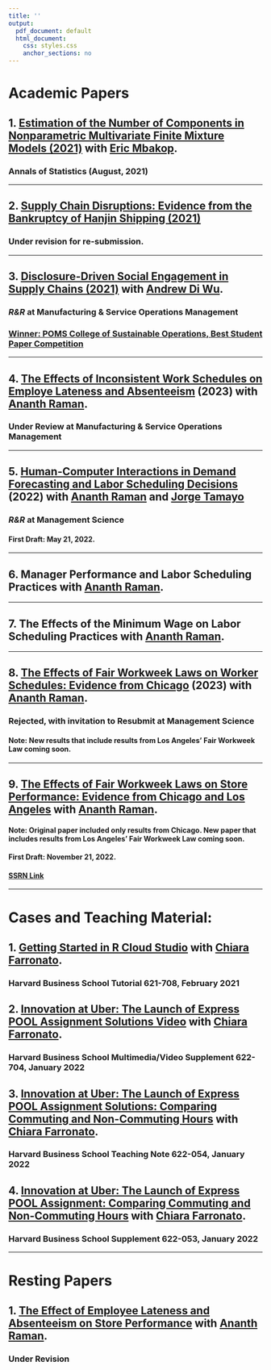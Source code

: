 ```yaml
---
title: ''
output:
  pdf_document: default
  html_document:
    css: styles.css
    anchor_sections: no
---
```


<!-- Global site tag (gtag.js) - Google Analytics -->
<script async src="https://www.googletagmanager.com/gtag/js?id=UA-165847699-1"></script>
<script>
  window.dataLayer = window.dataLayer || [];
  function gtag(){dataLayer.push(arguments);}
  gtag('js', new Date());

  gtag('config', 'UA-165847699-1');
</script>

<link rel="stylesheet" href="styles.css" type="text/css">

# Academic Papers 

## 1. [Estimation of the Number of Components in Nonparametric Multivariate Finite Mixture Models (2021)](https://www.dropbox.com/s/8sp441qoleeijtf/AOS2032.pdf?dl=0) with [Eric Mbakop](https://wpsites.ucalgary.ca/eric-mbakop/).

### **Annals of Statistics** (August, 2021)


---
    
## 2. [Supply Chain Disruptions: Evidence from the Bankruptcy of Hanjin Shipping (2021) ](https://papers.ssrn.com/sol3/papers.cfm?abstract_id=3293272)
   
   
### Under revision for re-submission.


---
  
## 3. [Disclosure-Driven Social Engagement in Supply Chains (2021)](https://papers.ssrn.com/sol3/papers.cfm?abstract_id=3900182) with [Andrew Di Wu](https://sites.google.com/site/diandrewwu/).

### *R&R* at **Manufacturing & Service Operations Management**

### [Winner: POMS College of Sustainable Operations, Best Student Paper Competition](https://poms.org/colleges/csustops/)

---

## 4. [The Effects of Inconsistent Work Schedules on Employe Lateness and Absenteeism](https://ssrn.com/abstract=4592763) (2023) with [Ananth Raman](https://www.hbs.edu/faculty/Pages/profile.aspx?facId=6534).

### Under Review  at **Manufacturing & Service Operations Management**
<!-- ### [SSRN Link](https://papers.ssrn.com/sol3/papers.cfm?abstract_id=4189723) -->


<!-- ### [Dropbox Link](https://www.dropbox.com/s/hqu3u7kst8qtkc9/Lateness_and_Absenteeism.pdf?raw=1), [SSRN Link](https://papers.ssrn.com/sol3/papers.cfm?abstract_id=4189723) -->


---


## 5. [Human-Computer Interactions in Demand Forecasting and Labor Scheduling Decisions]() (2022) with [Ananth Raman](https://www.hbs.edu/faculty/Pages/profile.aspx?facId=6534) and [Jorge Tamayo](https://www.hbs.edu/faculty/Pages/profile.aspx?facId=1063486)

### *R&R* at **Management Science**
#### First Draft: May 21, 2022. 


---

<!-- ## 6. [The Effects of Fair Workweek Laws on Store Performance: Evidence from Chicago](https://papers.ssrn.com/sol3/papers.cfm?abstract_id=4351186) with [Ananth Raman](https://www.hbs.edu/faculty/Pages/profile.aspx?facId=6534). -->

<!-- ### Submitted -->

<!-- --- -->

## 6. Manager Performance and Labor Scheduling Practices with [Ananth Raman](https://www.hbs.edu/faculty/Pages/profile.aspx?facId=6534).

---

## 7. The Effects of the Minimum Wage on Labor Scheduling Practices with [Ananth Raman](https://www.hbs.edu/faculty/Pages/profile.aspx?facId=6534).

---

<!-- ## 9. On the Interactions Between the Minimum Wage and Fair Workweek Laws  [Ananth Raman](https://www.hbs.edu/faculty/Pages/profile.aspx?facId=6534). -->

<!-- --- -->

## 8. [The Effects of Fair Workweek Laws on Worker Schedules: Evidence from Chicago](https://papers.ssrn.com/sol3/papers.cfm?abstract_id=4542956) (2023) with [Ananth Raman](https://www.hbs.edu/faculty/Pages/profile.aspx?facId=6534).

### Rejected, with invitation to Resubmit at  **Management Science**
#### Note: New results that include results from Los Angeles' Fair Workweek Law coming soon. 

---

## 9. [The Effects of Fair Workweek Laws on Store Performance: Evidence from Chicago and Los Angeles](https://www.dropbox.com/scl/fi/i1enwo8gpwxbvief4cizz/Chicago_FW.pdf?rlkey=qirv2am8zm7yup75aac4sv4hx&raw=1) with [Ananth Raman](https://www.hbs.edu/faculty/Pages/profile.aspx?facId=6534).

#### Note: Original paper included only results from Chicago. New paper that includes results from Los Angeles' Fair Workweek Law coming soon. 
#### First Draft: November 21, 2022. 
#### [SSRN Link](https://papers.ssrn.com/sol3/papers.cfm?abstract_id=4351186)
<!-- #### Note (August 23, 2023). This paper was originally taken down because the corresponding author (Caleb Kwon) wanted to present results that included more data from additional retailers and also include Los Angeles' Fair Workweek law to make the analyses more comprehensive. However, this paper has now been reuploaded due to the existance of articles published after the original upload date of this paper. The unchanged version from November 21, 2022 is presented above.  -->

---

<!-- ## 10. [The Impact of Input Inaccuracy on Leveraging AI Tools: Evidence from Algorithmic Labor Scheduling](https://papers.ssrn.com/abstract=4602747) (2023) with [Ananth Raman](https://www.hbs.edu/faculty/Pages/profile.aspx?facId=6534) and [Antonio Moreno](https://www.hbs.edu/faculty/Pages/profile.aspx?facId=1029325).  -->


<!-- --- -->


      


# Cases and Teaching Material:

## 1. [Getting Started in R Cloud Studio](https://www.hbs.edu/faculty/Pages/item.aspx?num=59552) with [Chiara Farronato](https://www.hbs.edu/faculty/Pages/profile.aspx?facId=775022).

### **Harvard Business School Tutorial 621-708**, February 2021

## 2. [Innovation at Uber: The Launch of Express POOL Assignment Solutions Video](https://www.hbs.edu/faculty/Pages/item.aspx?num=61245) with [Chiara Farronato](https://www.hbs.edu/faculty/Pages/profile.aspx?facId=775022).

### **Harvard Business School Multimedia/Video Supplement 622-704**, January 2022

## 3. [Innovation at Uber: The Launch of Express POOL Assignment Solutions: Comparing Commuting and Non-Commuting Hours](https://www.hbs.edu/faculty/Pages/item.aspx?num=61244) with [Chiara Farronato](https://www.hbs.edu/faculty/Pages/profile.aspx?facId=775022).

### **Harvard Business School Teaching Note 622-054**, January 2022

## 4. [Innovation at Uber: The Launch of Express POOL Assignment: Comparing Commuting and Non-Commuting Hours](http://hbr.org/product/Innovation-at-Uber--The-L/an/622053-PDF-ENG) with [Chiara Farronato](https://www.hbs.edu/faculty/Pages/profile.aspx?facId=775022).

### **Harvard Business School Supplement 622-053**, January 2022


---


# Resting Papers 

## 1. [The Effect of Employee Lateness and Absenteeism on Store Performance]() with [Ananth Raman](https://www.hbs.edu/faculty/Pages/profile.aspx?facId=6534).

### Under Revision


